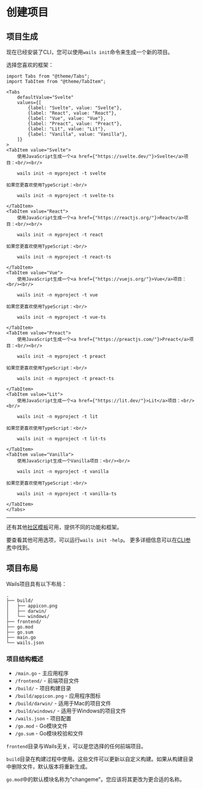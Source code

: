 # 创建项目

## 项目生成

现在已经安装了CLI，您可以使用`wails init`命令来生成一个新的项目。

选择您喜欢的框架：

```mdx-code-block
import Tabs from "@theme/Tabs";
import TabItem from "@theme/TabItem";

<Tabs
    defaultValue="Svelte"
    values={[
        {label: "Svelte", value: "Svelte"},
        {label: "React", value: "React"},
        {label: "Vue", value: "Vue"},
        {label: "Preact", value: "Preact"},
        {label: "Lit", value: "Lit"},
        {label: "Vanilla", value: "Vanilla"},
    ]}
>
<TabItem value="Svelte">
    使用JavaScript生成一个<a href={"https://svelte.dev/"}>Svelte</a>项目：<br/><br/>

    wails init -n myproject -t svelte

如果您更喜欢使用TypeScript：<br/>

    wails init -n myproject -t svelte-ts

</TabItem>
<TabItem value="React">
    使用JavaScript生成一个<a href={"https://reactjs.org/"}>React</a>项目：<br/><br/>

    wails init -n myproject -t react

如果您更喜欢使用TypeScript：<br/>

    wails init -n myproject -t react-ts

</TabItem>
<TabItem value="Vue">
    使用JavaScript生成一个<a href={"https://vuejs.org/"}>Vue</a>项目：<br/><br/>

    wails init -n myproject -t vue

如果您更喜欢使用TypeScript：<br/>

    wails init -n myproject -t vue-ts

</TabItem>
<TabItem value="Preact">
    使用JavaScript生成一个<a href={"https://preactjs.com/"}>Preact</a>项目：<br/><br/>

    wails init -n myproject -t preact

如果您更喜欢使用TypeScript：<br/>

    wails init -n myproject -t preact-ts

</TabItem>
<TabItem value="Lit">
    使用JavaScript生成一个<a href={"https://lit.dev/"}>Lit</a>项目：<br/><br/>

    wails init -n myproject -t lit

如果您更喜欢使用TypeScript：<br/>

    wails init -n myproject -t lit-ts

</TabItem>
<TabItem value="Vanilla">
    使用JavaScript生成一个Vanilla项目：<br/><br/>

    wails init -n myproject -t vanilla

如果您更喜欢使用TypeScript：<br/>

    wails init -n myproject -t vanilla-ts

</TabItem>
</Tabs>
```

<hr />

还有其他[社区模板](../community/templates.mdx)可用，提供不同的功能和框架。

要查看其他可用选项，可以运行`wails init -help`。
更多详细信息可以在[CLI参考](../reference/cli.mdx#init)中找到。

## 项目布局

Wails项目具有以下布局：

```plaintext
.
├── build/
│   ├── appicon.png
│   ├── darwin/
│   └── windows/
├── frontend/
├── go.mod
├── go.sum
├── main.go
└── wails.json
```

### 项目结构概述

- `/main.go` - 主应用程序
- `/frontend/` - 前端项目文件
- `/build/` - 项目构建目录
- `/build/appicon.png` - 应用程序图标
- `/build/darwin/` - 适用于Mac的项目文件
- `/build/windows/` - 适用于Windows的项目文件
- `/wails.json` - 项目配置
- `/go.mod` - Go模块文件
- `/go.sum` - Go模块校验和文件

`frontend`目录与Wails无关，可以是您选择的任何前端项目。

`build`目录在构建过程中使用。这些文件可以更新以自定义构建。如果从构建目录中删除文件，默认版本将重新生成。

`go.mod`中的默认模块名称为"changeme"。您应该将其更改为更合适的名称。